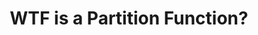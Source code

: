 ---
title: WTF is a Partition Function?
pubDate: 2024-12-24
categories: ["Physics"]
description: ""
slug: wtf-is-a-partition-function
draft: true
---